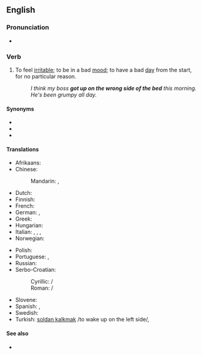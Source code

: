 ==English==

===Pronunciation===
* {{audio|en|en-au-get up on the wrong side of the bed.ogg|Audio (AU)}}

===Verb===
{{head|en|verb|head=[[get up]] [[on]] [[the]] [[wrong]] [[side]] [[of]] [[the]] [[bed]]}}

# {{lb|en|idiomatic}} To feel [[irritable]]; to be in a bad [[mood]]; to have a bad [[day]] from the start, for no particular reason.
#: ''I think my boss '''got up on the wrong side of the bed''' this morning. He's been grumpy all day.''

====Synonyms====
* {{l|en|get out of bed on the wrong side}}
* {{l|en|wake up on the wrong side of bed}}
* {{l|en|wake up on the wrong side of the bed}}

====Translations====
{{trans-top|to feel irritable without a particular reason}}
* Afrikaans: {{t+|af|met die verkeerde been uit die bed klim}} {{qualifier|lit.: "got out of bed on the wrong leg."}} {{t+|af|met die verkeerde voet uit die bed klim}} {{qualifier|lit.: "got out of bed on the wrong foot."}}
* Chinese:
*: Mandarin: {{t|cmn|心烦气燥|sc=Hani}}, {{t|cmn|吃错药|sc=Hani}} {{qualifier|lit.: "took wrong medicine"}}
* Dutch: {{t|nl|met het verkeerde been uit bed stappen}}
* Finnish: {{t|fi|nousta sängystä väärällä jalalla}}
* French: {{t+|fr|se lever du pied gauche}}
* German: {{t+|de|mit dem linken Fuß zuerst aufgestanden sein}} {{qualifier|lit.: "got up first on the left foot"}}, {{t|de|mit dem falschen Fuß aufgestanden sein}} {{qualifier|lit.: "got up on the wrong foot"}}
* Greek: {{t|el|ξυπνάω ανάποδα}}
* Hungarian: {{t|hu|bal lábbal kel fel}}
* Italian: {{t|it|alzarsi con il piede sbagliato}}, {{t|it|essere imbronciato}}, {{t|it|essere corrucciato}}, {{t|it|essere immusonito}}
* Norwegian: {{t|no|stå opp på feil side av sengen}}
{{trans-mid}}
* Polish: {{t+|pl|wstać lewą nogą}}
* Portuguese: {{t|pt|levantar do lado errado da cama}}, {{t|pt|acordar com o pé esquerdo}}
* Russian: {{t|ru|встать не с той ноги́}} {{qualifier|lit.: "get up on the wrong foot"}}
* Serbo-Croatian:
*: Cyrillic: {{t|sh|у̀стати на лије̑вӯ но̏гу|sc=Cyrl}} / {{t|sh|у̀стати на ле̑вӯ но̏гу|sc=Cyrl}}
*: Roman: {{t|sh|ùstati na lijȇvū nȍgu}} / {{t|sh|ùstati na lȇvū nȍgu}}
* Slovene: {{t|sl|vstati z levo nogo}} {{qualifier|lit.: "to get up on the left foot"}}
* Spanish: {{t|es|levantarse del lado equivocado de la cama}}, {{t|es|levantarse con el pie izquierdo}}
* Swedish: {{t+|sv|vakna på fel sida}}
* Turkish: [[soldan kalkmak]] /to wake up on the left side/, {{t|tr|tersinden kalkmak}}
{{trans-bottom}}

====See also====
* {{l|en|wrong side of the tracks}}